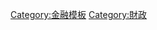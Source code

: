{{Catnav|頁面分類|人类社会|经济|金融}}
{{Catnav|頁面分類|人类社会|经济|財政}}
{{Catnav|頁面分類|人类社会|经济|经济模板}}
{{Catnav|頁面分類|人类社会|经济|产业|金融}}
{{Catnav|頁面分類|人类社会|社会模板|经济模板}}

[[Category:金融模板|Category:金融模板]]
[[Category:財政|Category:財政]]